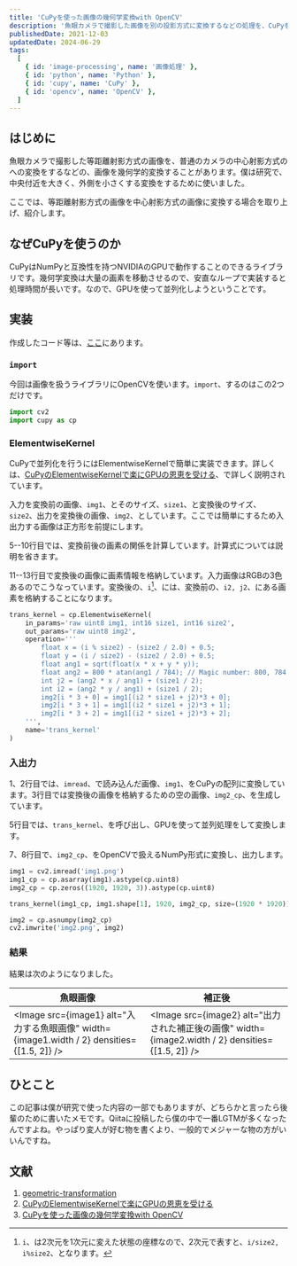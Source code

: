 ```yaml
---
title: 'CuPyを使った画像の幾何学変換with OpenCV'
description: '魚眼カメラで撮影した画像を別の投影方式に変換するなどの処理を、CuPyを使って実装します。CuPyを使うことで、高速に処理を実行できます。'
publishedDate: 2021-12-03
updatedDate: 2024-06-29
tags:
  [
    { id: 'image-processing', name: '画像処理' },
    { id: 'python', name: 'Python' },
    { id: 'cupy', name: 'CuPy' },
    { id: 'opencv', name: 'OpenCV' },
  ]
---
```



## はじめに

魚眼カメラで撮影した等距離射影方式の画像を、普通のカメラの中心射影方式のへの変換をするなどの、画像を幾何学的変換することがあります。僕は研究で、中央付近を大きく、外側を小さくする変換をするために使いました。

ここでは、等距離射影方式の画像を中心射影方式の画像に変換する場合を取り上げ、紹介します。

## なぜCuPyを使うのか

CuPyはNumPyと互換性を持つNVIDIAのGPUで動作することのできるライブラリです。幾何学変換は大量の画素を移動させるので、安直なループで実装すると処理時間が長いです。なので、GPUを使って並列化しようということです。

## 実装

作成したコード等は、[ここ](https://github.com/Daiji256/geometric-transformation/)にあります。

### `import`

今回は画像を扱うライブラリにOpenCVを使います。`import`、するのはこの2つだけです。

```python
import cv2
import cupy as cp
```

### ElementwiseKernel

CuPyで並列化を行うにはElementwiseKernelで簡単に実装できます。詳しくは、[CuPyのElementwiseKernelで楽にGPUの恩恵を受ける](https://qiita.com/bow-of-man/items/e4d8b3a2ca14c54511f1/)、で詳しく説明されています。

入力を変換前の画像、`img1`、とそのサイズ、`size1`、と変換後のサイズ、`size2`、出力を変換後の画像、`img2`、としています。ここでは簡単にするため入出力する画像は正方形を前提にします。

5--10行目では、変換前後の画素の関係を計算しています。計算式については説明を省きます。

11--13行目で変換後の画像に画素情報を格納しています。入力画像はRGBの3色あるのでこうなっています。変換後の、`i`[^i]、には、変換前の、`i2, j2`、にある画素を格納することになります。

[^i]: `i`、は2次元を1次元に変えた状態の座標なので、2次元で表すと、`i/size2, i%size2`、となります。

```python
trans_kernel = cp.ElementwiseKernel(
    in_params='raw uint8 img1, int16 size1, int16 size2',
    out_params='raw uint8 img2',
    operation='''
        float x = (i % size2) - (size2 / 2.0) + 0.5;
        float y = (i / size2) - (size2 / 2.0) + 0.5;
        float ang1 = sqrt(float(x * x + y * y));
        float ang2 = 800 * atan(ang1 / 784); // Magic number: 800, 784
        int j2 = (ang2 * x / ang1) + (size1 / 2);
        int i2 = (ang2 * y / ang1) + (size1 / 2);
        img2[i * 3 + 0] = img1[(i2 * size1 + j2)*3 + 0];
        img2[i * 3 + 1] = img1[(i2 * size1 + j2)*3 + 1];
        img2[i * 3 + 2] = img1[(i2 * size1 + j2)*3 + 2];
    ''',
    name='trans_kernel'
)
```

### 入出力

1、2行目では、`imread`、で読み込んだ画像、`img1`、をCuPyの配列に変換しています。3行目では変換後の画像を格納するための空の画像、`img2_cp`、を生成しています。

5行目では、`trans_kernel`、を呼び出し、GPUを使って並列処理をして変換します。

7、8行目で、`img2_cp`、をOpenCVで扱えるNumPy形式に変換し、出力します。

```python
img1 = cv2.imread('img1.png')
img1_cp = cp.asarray(img1).astype(cp.uint8)
img2_cp = cp.zeros((1920, 1920, 3)).astype(cp.uint8)

trans_kernel(img1_cp, img1.shape[1], 1920, img2_cp, size=(1920 * 1920))

img2 = cp.asnumpy(img2_cp)
cv2.imwrite('img2.png', img2)
```

### 結果

結果は次のようになりました。

| 魚眼画像                                                                                    | 補正後                                                                                            |
| ------------------------------------------------------------------------------------------- | ------------------------------------------------------------------------------------------------- |
| <Image src={image1} alt="入力する魚眼画像" width={image1.width / 2} densities={[1.5, 2]} /> | <Image src={image2} alt="出力された補正後の画像" width={image2.width / 2} densities={[1.5, 2]} /> |

## ひとこと

この記事は僕が研究で使った内容の一部でもありますが、どちらかと言ったら後輩のために書いたメモです。Qiitaに投稿したら僕の中で一番LGTMが多くなったんですよね。やっぱり変人が好む物を書くより、一般的でメジャーな物の方がいいんですね。

## 文献

1. [geometric-transformation](https://github.com/Daiji256/geometric-transformation/)
2. [CuPyのElementwiseKernelで楽にGPUの恩恵を受ける](https://qiita.com/bow-of-man/items/e4d8b3a2ca14c54511f1/)
3. [CuPyを使った画像の幾何学変換with OpenCV](https://qiita.com/Daiji256/items/7fc08524533dc564e844/)
